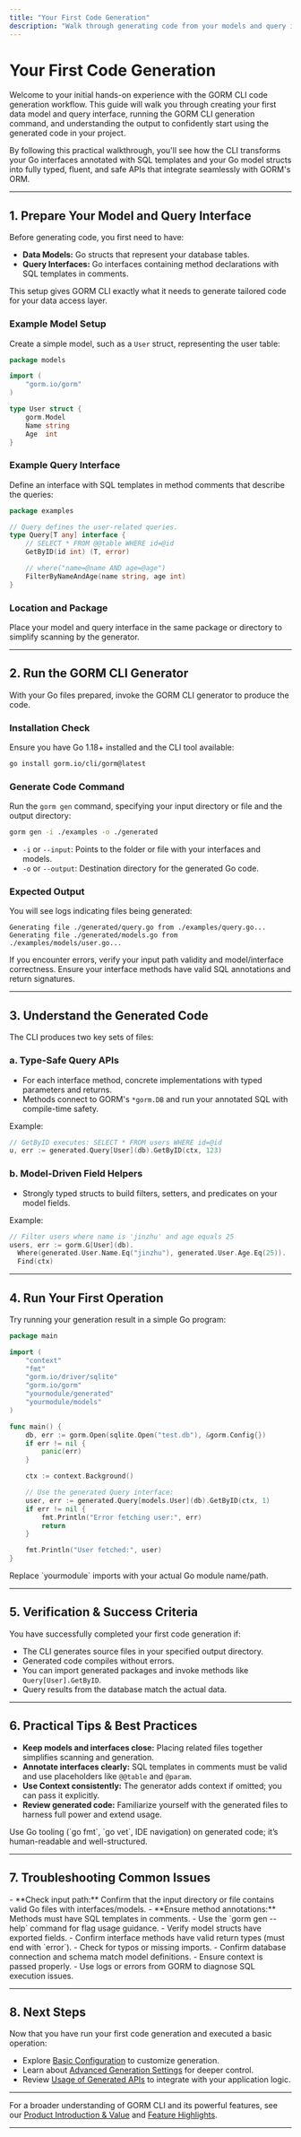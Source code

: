 ```yaml
---
title: "Your First Code Generation"
description: "Walk through generating code from your models and query interfaces using the GORM CLI. Includes example model/interface setup and the precise CLI command to use, with expectations for the generated output. Designed to build immediate confidence in the workflow."
---
```


# Your First Code Generation

Welcome to your initial hands-on experience with the GORM CLI code generation workflow. This guide will walk you through creating your first data model and query interface, running the GORM CLI generation command, and understanding the output to confidently start using the generated code in your project.

By following this practical walkthrough, you'll see how the CLI transforms your Go interfaces annotated with SQL templates and your Go model structs into fully typed, fluent, and safe APIs that integrate seamlessly with GORM's ORM.

---

## 1. Prepare Your Model and Query Interface

Before generating code, you first need to have:

- **Data Models:** Go structs that represent your database tables.
- **Query Interfaces:** Go interfaces containing method declarations with SQL templates in comments.

This setup gives GORM CLI exactly what it needs to generate tailored code for your data access layer.

### Example Model Setup

Create a simple model, such as a `User` struct, representing the user table:

```go
package models

import (
	"gorm.io/gorm"
)

type User struct {
	gorm.Model
	Name string
	Age  int
}
```

### Example Query Interface

Define an interface with SQL templates in method comments that describe the queries:

```go
package examples

// Query defines the user-related queries.
type Query[T any] interface {
	// SELECT * FROM @@table WHERE id=@id
	GetByID(id int) (T, error)

	// where("name=@name AND age=@age")
	FilterByNameAndAge(name string, age int)
}
```

### Location and Package

Place your model and query interface in the same package or directory to simplify scanning by the generator.

---

## 2. Run the GORM CLI Generator

With your Go files prepared, invoke the GORM CLI generator to produce the code.

### Installation Check

Ensure you have Go 1.18+ installed and the CLI tool available:

```bash
go install gorm.io/cli/gorm@latest
```

### Generate Code Command

Run the `gorm gen` command, specifying your input directory or file and the output directory:

```bash
gorm gen -i ./examples -o ./generated
```

- `-i` or `--input`: Points to the folder or file with your interfaces and models.
- `-o` or `--output`: Destination directory for the generated Go code.

### Expected Output

You will see logs indicating files being generated:

```
Generating file ./generated/query.go from ./examples/query.go...
Generating file ./generated/models.go from ./examples/models/user.go...
```

<Tip>
If you encounter errors, verify your input path validity and model/interface correctness. Ensure your interface methods have valid SQL annotations and return signatures.
</Tip>

---

## 3. Understand the Generated Code

The CLI produces two key sets of files:

### a. Type-Safe Query APIs

- For each interface method, concrete implementations with typed parameters and returns.
- Methods connect to GORM's `*gorm.DB` and run your annotated SQL with compile-time safety.

Example:

```go
// GetByID executes: SELECT * FROM users WHERE id=@id
u, err := generated.Query[User](db).GetByID(ctx, 123)
```

### b. Model-Driven Field Helpers

- Strongly typed structs to build filters, setters, and predicates on your model fields.

Example:

```go
// Filter users where name is 'jinzhu' and age equals 25
users, err := gorm.G[User](db).
  Where(generated.User.Name.Eq("jinzhu"), generated.User.Age.Eq(25)).
  Find(ctx)
```

---

## 4. Run Your First Operation

Try running your generation result in a simple Go program:

```go
package main

import (
	"context"
	"fmt"
	"gorm.io/driver/sqlite"
	"gorm.io/gorm"
	"yourmodule/generated"
	"yourmodule/models"
)

func main() {
	db, err := gorm.Open(sqlite.Open("test.db"), &gorm.Config{})
	if err != nil {
		panic(err)
	}

	ctx := context.Background()

	// Use the generated Query interface:
	user, err := generated.Query[models.User](db).GetByID(ctx, 1)
	if err != nil {
		fmt.Println("Error fetching user:", err)
		return
	}

	fmt.Println("User fetched:", user)
}
```

<Tip>
Replace `yourmodule` imports with your actual Go module name/path.
</Tip>

---

## 5. Verification & Success Criteria

You have successfully completed your first code generation if:

- The CLI generates source files in your specified output directory.
- Generated code compiles without errors.
- You can import generated packages and invoke methods like `Query[User].GetByID`.
- Query results from the database match the actual data.

---

## 6. Practical Tips & Best Practices

- **Keep models and interfaces close:** Placing related files together simplifies scanning and generation.
- **Annotate interfaces clearly:** SQL templates in comments must be valid and use placeholders like `@@table` and `@param`.
- **Use Context consistently:** The generator adds context if omitted; you can pass it explicitly.
- **Review generated code:** Familiarize yourself with the generated files to harness full power and extend usage.

<Tip>
Use Go tooling (`go fmt`, `go vet`, IDE navigation) on generated code; it’s human-readable and well-structured.
</Tip>

---

## 7. Troubleshooting Common Issues

<AccordionGroup title="Troubleshooting First Code Generation">
<Accordion title="No files generated or empty output directory">
- **Check input path:** Confirm that the input directory or file contains valid Go files with interfaces/models.
- **Ensure method annotations:** Methods must have SQL templates in comments.
- Use the `gorm gen --help` command for flag usage guidance.
</Accordion>

<Accordion title="Compilation errors in generated code">
- Verify model structs have exported fields.
- Confirm interface methods have valid return types (must end with `error`).
- Check for typos or missing imports.
</Accordion>

<Accordion title="Runtime errors when calling generated methods">
- Confirm database connection and schema match model definitions.
- Ensure context is passed properly.
- Use logs or errors from GORM to diagnose SQL execution issues.
</Accordion>
</AccordionGroup>

---

## 8. Next Steps

Now that you have run your first code generation and executed a basic operation:

- Explore [Basic Configuration](https://docs.example.com/getting-started/first-run-configuration/basic-configuration) to customize generation.
- Learn about [Advanced Generation Settings](https://docs.example.com/getting-started/first-run-configuration/advanced-configuration) for deeper control.
- Review [Usage of Generated APIs](https://docs.example.com/guides/getting-started/using-generated-apis) to integrate with your application logic.


---

For a broader understanding of GORM CLI and its powerful features, see our [Product Introduction & Value](https://docs.example.com/overview/getting-started-core/overview-intro) and [Feature Highlights](https://docs.example.com/overview/getting-started-core/overview-feature-quicklook).


---